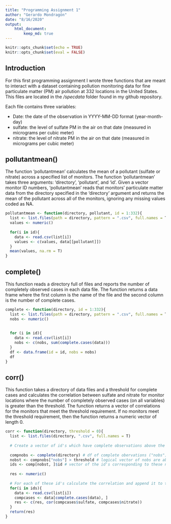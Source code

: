 ```yaml
---
title: "Programming Assignment 1"
author: "Gerardo Mondragón"
date: "8/16/2020"
output: 
    html_document:
        keep_md: true
---
```


```r
knitr::opts_chunk$set(echo = TRUE)
knitr::opts_chunk$set(eval = FALSE)
```

## **Introduction**

For this first programming assignment I wrote three functions that are meant to interact with a dataset containing pollution monitoring data for fine particulate matter (PM) air pollution at 332 locations in the United States. This files are located in the */specdata* folder found in my github repository. 

Each file contains three variables:

- Date: the date of the observation in YYYY-MM-DD format (year-month-day)
- sulfate: the level of sulfate PM in the air on that date (measured in micrograms per cubic meter)
- nitrate: the level of nitrate PM in the air on that date (measured in micrograms per cubic meter)

## **pollutantmean()**

The function 'pollutantmean' calculates the mean of a pollutant (sulfate or nitrate) across a specified list of monitors. The function 'pollutantmean' takes three arguments: 'directory', 'pollutant', and 'id'. Given a vector monitor ID numbers, 'pollutantmean' reads that monitors' particulate matter data from the directory specified in the 'directory' argument and returns the mean of the pollutant across all of the monitors, ignoring any missing values coded as NA.

```r
pollutantmean <- function(directory, pollutant, id = 1:332){
  list <- list.files(path = directory, pattern = ".csv", full.names = T)
  values <- numeric()
  
  for(i in id){
    data <- read.csv(list[i])
    values <- c(values, data[[pollutant]])
  }
  mean(values, na.rm = T)
}
```

## **complete()**

This function reads a directory full of files and reports the number of completely observed cases in each data file. The function returns a data frame where the first column is the name of the file and the second column is the number of complete cases.

```r
complete <- function(directory, id = 1:332){
  list <- list.files(path = directory, pattern = ".csv", full.names = T)
  nobs <- numeric()
  
  
  for (i in id){
    data <- read.csv(list[i])
    nobs <- c(nobs, sum(complete.cases(data)))
  }
  df <- data.frame(id = id, nobs = nobs)
  df
}
```

## **corr()**

This function takes a directory of data files and a threshold for complete cases and calculates the correlation between sulfate and nitrate for monitor locations where the number of completely observed cases (on all variables) is greater than the threshold. The function returns a vector of correlations for the monitors that meet the threshold requirement. If no monitors meet the threshold requirement, then the function returns a numeric vector of length 0.

```r
corr <- function(directory, threshold = 0){
  list <- list.files(directory, ".csv", full.names = T)
  
  # Create a vector of id's which have complete observations above the threshold
  
  compnobs <- complete(directory) # df of complete obervations ("nobs") per id
  nobst <- compnobs["nobs"] > threshold # logical vector of nobs are above the threshold
  ids <- comp[nobst, ]$id # vector of the id's corresponding to these nobs
  
  res <- numeric()
  
  # For each of these id's calculate the correlation and append it to the vector res.
  for(i in ids){
    data <- read.csv(list[i])
    compcases <- data[complete.cases(data), ]
    res <- c(res, cor(compcases$sulfate, compcases$nitrate))
  }
  return(res)
}
```


